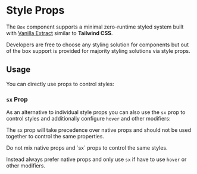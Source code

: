 
# Style Props

The `Box` component supports a minimal zero-runtime styled system built with [Vanilla Extract](https://vanilla-extract.style/) similar to **Tailwind CSS**.

Developers are free to choose any styling solution for components but out of the box support is provided for majority styling solutions via style props.

## Usage

You can directly use props to control styles:

<ax-demo name="styles-prop-usage" />

### `sx` Prop

As an alternative to individual style props you can also use the `sx` prop to control styles and additionally configure `hover` and other modifiers:

<ax-demo name="styles-sx-usage" />

The `sx` prop will take precedence over native props and should not be used together to control the same properties.

<Callout type="warning">
  Do not mix native props and `sx` props to control the same styles.
</Callout>

<ax-demo name="styles-sx-order-usage" />

Instead always prefer native props and only use `sx` if have to use `hover` or other modifiers.
